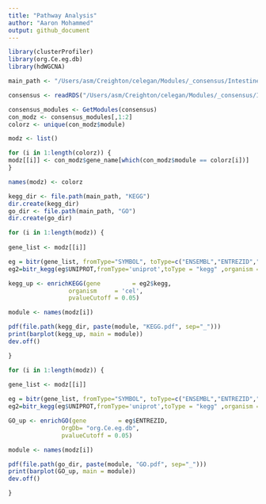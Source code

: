 ```yaml
---
title: "Pathway Analysis"
author: "Aaron Mohammed"
output: github_document
---
```


```r

library(clusterProfiler)
library(org.Ce.eg.db)
library(hdWGCNA)

main_path <- "/Users/asm/Creighton/celegan/Modules/_consensus/Intestine"

```

```r

consensus <- readRDS("/Users/asm/Creighton/celegan/Modules/_consensus/Intestine/consensus_Intestine_seurat.RData")

consensus_modules <- GetModules(consensus)
con_modz <- consensus_modules[,1:2]
colorz <- unique(con_modz$module)

modz <- list()

for (i in 1:length(colorz)) {
modz[[i]] <- con_modz$gene_name[which(con_modz$module == colorz[i])]
}

names(modz) <- colorz

```

```r

kegg_dir <- file.path(main_path, "KEGG")
dir.create(kegg_dir)
go_dir <- file.path(main_path, "GO")
dir.create(go_dir)

```

```r

for (i in 1:length(modz)) {
  
gene_list <- modz[[i]]

eg = bitr(gene_list, fromType="SYMBOL", toType=c("ENSEMBL","ENTREZID","UNIPROT"), OrgDb="org.Ce.eg.db")
eg2=bitr_kegg(eg$UNIPROT,fromType='uniprot',toType = "kegg" ,organism = 'cel')

kegg_up <- enrichKEGG(gene         = eg2$kegg,
                 organism     = 'cel',
                 pvalueCutoff = 0.05)

module <- names(modz[i])

pdf(file.path(kegg_dir, paste(module, "KEGG.pdf", sep="_")))
print(barplot(kegg_up, main = module))
dev.off()

}

```

```r

for (i in 1:length(modz)) {
  
gene_list <- modz[[i]]

eg = bitr(gene_list, fromType="SYMBOL", toType=c("ENSEMBL","ENTREZID","UNIPROT"), OrgDb="org.Ce.eg.db")
eg2=bitr_kegg(eg$UNIPROT,fromType='uniprot',toType = "kegg" ,organism = 'cel')

GO_up <- enrichGO(gene         = eg$ENTREZID,
               OrgDb= "org.Ce.eg.db",
               pvalueCutoff = 0.05)

module <- names(modz[i])

pdf(file.path(go_dir, paste(module, "GO.pdf", sep="_")))
print(barplot(GO_up, main = module))
dev.off()

}

```








